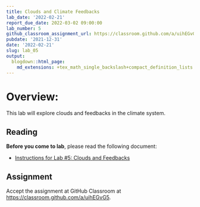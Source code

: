 ```yaml
---
title: Clouds and Climate Feedbacks
lab_date: '2022-02-21'
report_due_date: 2022-03-02 09:00:00
lab_number: 5
github_classroom_assignment_url: https://classroom.github.com/a/uihEGvG5
pubdate: '2021-12-31'
date: '2022-02-21'
slug: lab_05
output:
  blogdown::html_page:
    md_extensions: +tex_math_single_backslash+compact_definition_lists
---
```

# Overview:

This lab will explore clouds and feedbacks in the climate system.

## Reading

**Before you come to lab**, please read the following document:

* [Instructions for Lab #5: Clouds and Feedbacks](/lab_docs/lab_05_instructions){target="_blank"}

## Assignment
Accept the assignment at GitHub Classroom at <https://classroom.github.com/a/uihEGvG5>.
